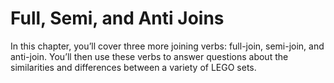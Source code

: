 # Full, Semi, and Anti Joins

In this chapter, you'll cover three more joining verbs: full-join,
semi-join, and anti-join. You'll then use these verbs to answer questions
about the similarities and differences between a variety of LEGO sets.